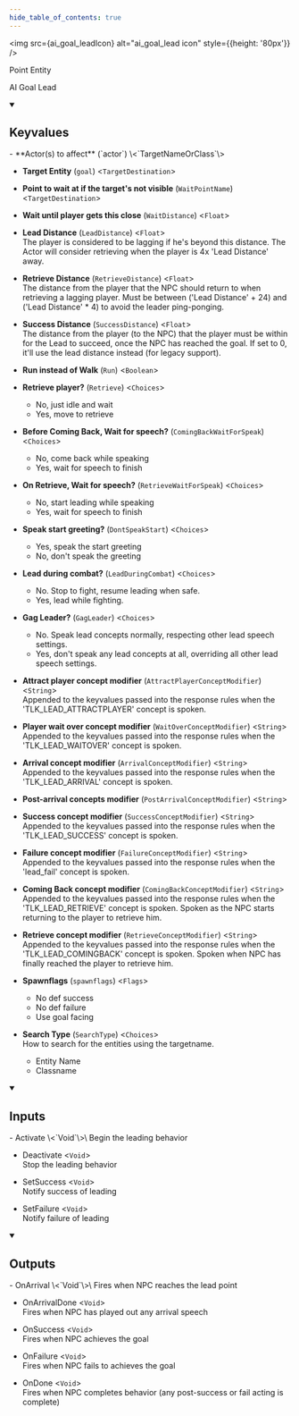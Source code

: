 ```yaml
---
hide_table_of_contents: true
---
```



<img src={ai_goal_leadIcon} alt="ai_goal_lead icon" style={{height: '80px'}} />

Point Entity

AI Goal Lead

<details open>
<summary><h2>Keyvalues</h2></summary>
- **Actor(s) to affect** (`actor`) \<`TargetNameOrClass`\>

- **Target Entity** (`goal`) \<`TargetDestination`\>

- **Point to wait at if the target's not visible** (`WaitPointName`) \<`TargetDestination`\>

- **Wait until player gets this close** (`WaitDistance`) \<`Float`\>

- **Lead Distance** (`LeadDistance`) \<`Float`\>\
The player is considered to be lagging if he's beyond this distance.  The Actor will consider retrieving when the player is 4x 'Lead Distance' away.

- **Retrieve Distance** (`RetrieveDistance`) \<`Float`\>\
The distance from the player that the NPC should return to when retrieving a lagging player. Must be between ('Lead Distance' + 24) and ('Lead Distance' * 4) to avoid the leader ping-ponging.

- **Success Distance** (`SuccessDistance`) \<`Float`\>\
The distance from the player (to the NPC) that the player must be within for the Lead to succeed, once the NPC has reached the goal. If set to 0, it'll use the lead distance instead (for legacy support).

- **Run instead of Walk** (`Run`) \<`Boolean`\>

- **Retrieve player?** (`Retrieve`) \<`Choices`\>
  - No, just idle and wait 
  - Yes, move to retrieve 


- **Before Coming Back, Wait for speech?** (`ComingBackWaitForSpeak`) \<`Choices`\>
  - No, come back while speaking 
  - Yes, wait for speech to finish 


- **On Retrieve, Wait for speech?** (`RetrieveWaitForSpeak`) \<`Choices`\>
  - No, start leading while speaking 
  - Yes, wait for speech to finish 


- **Speak start greeting?** (`DontSpeakStart`) \<`Choices`\>
  - Yes, speak the start greeting 
  - No, don't speak the greeting 


- **Lead during combat?** (`LeadDuringCombat`) \<`Choices`\>
  - No. Stop to fight, resume leading when safe. 
  - Yes, lead while fighting. 


- **Gag Leader?** (`GagLeader`) \<`Choices`\>
  - No. Speak lead concepts normally, respecting other lead speech settings. 
  - Yes, don't speak any lead concepts at all, overriding all other lead speech settings. 


- **Attract player concept modifier** (`AttractPlayerConceptModifier`) \<`String`\>\
Appended to the keyvalues passed into the response rules when the 'TLK_LEAD_ATTRACTPLAYER' concept is spoken.

- **Player wait over concept modifier** (`WaitOverConceptModifier`) \<`String`\>\
Appended to the keyvalues passed into the response rules when the 'TLK_LEAD_WAITOVER' concept is spoken.

- **Arrival concept modifier** (`ArrivalConceptModifier`) \<`String`\>\
Appended to the keyvalues passed into the response rules when the 'TLK_LEAD_ARRIVAL' concept is spoken.

- **Post-arrival concepts modifier** (`PostArrivalConceptModifier`) \<`String`\>

- **Success concept modifier** (`SuccessConceptModifier`) \<`String`\>\
Appended to the keyvalues passed into the response rules when the 'TLK_LEAD_SUCCESS' concept is spoken.

- **Failure concept modifier** (`FailureConceptModifier`) \<`String`\>\
Appended to the keyvalues passed into the response rules when the 'lead_fail' concept is spoken.

- **Coming Back concept modifier** (`ComingBackConceptModifier`) \<`String`\>\
Appended to the keyvalues passed into the response rules when the 'TLK_LEAD_RETRIEVE' concept is spoken. Spoken as the NPC starts returning to the player to retrieve him.

- **Retrieve concept modifier** (`RetrieveConceptModifier`) \<`String`\>\
Appended to the keyvalues passed into the response rules when the 'TLK_LEAD_COMINGBACK' concept is spoken. Spoken when NPC has finally reached the player to retrieve him.

- **Spawnflags** (`spawnflags`) \<`Flags`\>
  - No def success 
  - No def failure 
  - Use goal facing 


- **Search Type** (`SearchType`) \<`Choices`\>\
How to search for the entities using the targetname.
  - Entity Name 
  - Classname 



 </details>
<details open>
<summary><h2>Inputs</h2></summary>
- Activate \<`Void`\>\
Begin the leading behavior

- Deactivate \<`Void`\>\
Stop the leading behavior

- SetSuccess \<`Void`\>\
Notify success of leading

- SetFailure \<`Void`\>\
Notify failure of leading


 </details>
<details open>
<summary><h2>Outputs</h2></summary>
- OnArrival \<`Void`\>\
Fires when NPC reaches the lead point

- OnArrivalDone \<`Void`\>\
Fires when NPC has played out any arrival speech

- OnSuccess \<`Void`\>\
Fires when NPC achieves the goal

- OnFailure \<`Void`\>\
Fires when NPC fails to achieves the goal

- OnDone \<`Void`\>\
Fires when NPC completes behavior (any post-success or fail acting is complete)


 </details>